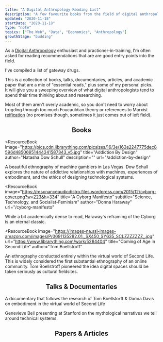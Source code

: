 ```yaml
---
title: "A Digital Anthropology Reading List"
description: "A few favourite books from the field of digital anthropology"
updated: "2020-11-18"
startDate: "2020-11-18"
type: "note"
topics: ["The Web", "Data", "Economics", "Anthropology"]
growthStage: "budding"
---
```


<IntroParagraph>

As a [Digital Anthropology](/digital-anthropology) enthusiast and practioner-in-training, I'm often asked for reading recommendations that are are good entry points into the field.

</IntroParagraph>

I've compiled a list of gateway drugs.

This is a collection of books, talks, documentaries, articles, and academic paper that are a mix of "essential reads," plus some of my personal picks.  
It will give you a sweeping overview of what digital anthropologists tend to spend their time thinking about and researching.

Most of them aren't overly academic, so you don't need to worry about trugding through too much Foucauldian theory or references to Marxist [reification](<https://en.wikipedia.org/wiki/Reification_(Marxism)>) (no promises though, sometimes it just comes out of left field).

<Center>

## Books

</Center>

<ResourceBook
  image="https://pics.cdn.librarything.com/picsizes/16/3e/163e2247775dec8596d48506951444341587343_v5.jpg"
  title="Addiction By Design"
  author="Natasha Dow Schull"
  description=""
  url="/addiction-by-design"
>
  A beautiful ethnography of machine gamblers in Las Vegas. Dow Schull explores
  the nature of addictive relationships with machines, experiences of
  embodiment, and the ethics of designing technological systems.
</ResourceBook>

<ResourceBook
  image="https://resonanceaudiodistro.files.wordpress.com/2015/12/cyborg-cover.png?w=223&h=334"
  title="A Cyborg Manifesto"
  subtitle="Science, Technology, and Socialist-Feminism"
  author="Donna Haraway"
  url="/cyborg-manifesto"
>
  While a bit academically dense to read, Haraway's reframing of the Cyborg is
  an eternal classic.
</ResourceBook>

<ResourceBook
  image="https://images-na.ssl-images-amazon.com/images/P/0691135282.01._SX450_SY635_SCLZZZZZZZ_.jpg"
  url="https://www.librarything.com/work/5284404"
  title="Coming of Age in Second Life"
  author="Tom Boellstroff"
>
  An ethnography conducted entirely within the virtual world of Second Life.
  This is widely considered the first substantial ethnography of an online
  community. Tom Boellstroff pioneered the idea digital spaces should be taken
  seriously as cultural fieldsites.
</ResourceBook>

<ResourceBook
  image="https://images-na.ssl-images-amazon.com/images/P/0822342642.01._SX450_SY635_SCLZZZZZZZ_.jpg"
  title="Two Bits: the Cultural Significance of Free Software"
  author="Christopher Kelty"
/>

<ResourceBook
  image="https://images-na.ssl-images-amazon.com/images/P/0262015552.01._SX450_SY635_SCLZZZZZZZ_.jpg"
  url="/divining-digital"
  title="Divining a Digital Future"
  author="Genevieve Bell & Paul Dourish"
/>

<ResourceBook
  image="https://images-na.ssl-images-amazon.com/images/P/0691144613.01._SX450_SY635_SCLZZZZZZZ_.jpg"
  title="Coding Freedom: The Ethics and Aesthetics of Hacking"
  author="Gabriella Coleman"
/>

<Center>

## Talks & Documentaries

</Center>

<TwoColumn alignItems="flex-start" maxWidth="1000px">

<LinkCard href="https://www.youtube.com/watch?v=GQw02-me0W4" title="Our Digital Selves: My Avatar is Me" author="Tom Boellstorff & Donna Davis">

A documentary that follows the research of Tom Boellstorff & Donna Davis on
embodiment in the virtual world of Second Life

</LinkCard>

<LinkCard href="https://www.youtube.com/watch?v=5aKZwKFFDYw" title="Magical Thinking: Fear, Wonder & Technology" author="Genevieve Bell">

Genevieve Bell presenting at Stanford on the mythological narratives we tell around technical systems

</LinkCard>

</TwoColumn>

<Center>

## Papers & Articles

</Center>

<TwoColumn alignItems="flex-start" maxWidth="1000px">

<LinkCard
  href="https://www.brown.edu/Departments/Joukowsky_Institute/courses/materialworlds/files/1108595.pdf"
  title="The Technology of Enchantment and the Enchantment of Technology"
  author="Alfred Gell"
/>

<LinkCard
  href="https://journals.sagepub.com/doi/full/10.1177/2053951717738104"
  title="Algorithms as Culture"
  author="Nick Seaver"
/>

</TwoColumn>
